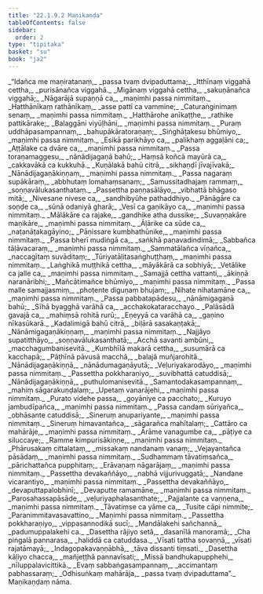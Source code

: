 ```yaml
---
title: "22.1.9.2 Maṇikaṇḍa"
tableOfContents: false
sidebar:
  order: 2
type: "tipitaka"
basket: "su"
book: "ja2"
---
```



<DynamicBreadcrumb />

<Division number="1393" book="ja2" bookNo="23" page="281">

<Paragraph number="2728" type="verses" book="ja2">
_“Idañca me maṇiratanaṃ,_  
_passa tvaṃ dvipaduttama;_  
_Itthīnaṃ viggahā cettha,_  
_purisānañca viggahā._  

</Paragraph>

</Division>
<Division number="1394" book="ja2" bookNo="23" page="281">

<Paragraph number="2729" type="verses" book="ja2">
_Migānaṃ viggahā cettha,_  
_sakuṇānañca viggahā;_  
_Nāgarājā supaṇṇā ca,_  
_maṇimhi passa nimmitaṃ._  

</Paragraph>

</Division>
<Division number="1395" book="ja2" bookNo="23" page="282">

<Paragraph number="2730" type="verses" book="ja2">
_Hatthānīkaṃ rathānīkaṃ,_  
_asse pattī ca vammine;_  
_Caturaṅginimaṃ senaṃ,_  
_maṇimhi passa nimmitaṃ._  

</Paragraph>

</Division>
<Division number="1396" book="ja2" bookNo="23" page="282">

<Paragraph number="2731" type="verses" book="ja2">
_Hatthārohe anīkaṭṭhe,_  
_rathike pattikārake;_  
_Balaggāni viyūḷhāni,_  
_maṇimhi passa nimmitaṃ._  

</Paragraph>

</Division>
<Division number="1397" book="ja2" bookNo="23" page="282">

<Paragraph number="2732" type="verses" book="ja2">
_Puraṃ uddhāpasampannaṃ,_  
_bahupākāratoraṇaṃ;_  
_Siṅghāṭakesu bhūmiyo,_  
_maṇimhi passa nimmitaṃ._  

</Paragraph>

</Division>
<Division number="1398" book="ja2" bookNo="23" page="282">

<Paragraph number="2733" type="verses" book="ja2">
_Esikā parikhāyo ca,_  
_palikhaṃ aggaḷāni ca;_  
_Aṭṭālake ca dvāre ca,_  
_maṇimhi passa nimmitaṃ._  

</Paragraph>

</Division>
<Division number="1399" book="ja2" bookNo="23" page="282">

<Paragraph number="2734" type="verses" book="ja2">
_Passa toraṇamaggesu,_  
_nānādijagaṇā bahū;_  
_Haṃsā koñcā mayūrā ca,_  
_cakkavākā ca kukkuhā._  

</Paragraph>

</Division>
<Division number="1400" book="ja2" bookNo="23" page="282">

<Paragraph number="2735" type="verses" book="ja2">
_Kuṇālakā bahū citrā,_  
_sikhaṇḍī jīvajīvakā;_  
_Nānādijagaṇākiṇṇaṃ,_  
_maṇimhi passa nimmitaṃ._  

</Paragraph>

</Division>
<Division number="1401" book="ja2" bookNo="23" page="282">

<Paragraph number="2736" type="verses" book="ja2">
_Passa nagaraṃ supākāraṃ,_  
_abbhutaṃ lomahaṃsanaṃ;_  
_Samussitadhajaṃ rammaṃ,_  
_soṇṇavālukasanthataṃ._  

</Paragraph>

</Division>
<Division number="1402" book="ja2" bookNo="23" page="282">

<Paragraph number="2737" type="verses" book="ja2">
_Passettha paṇṇasālāyo,_  
_vibhattā bhāgaso mitā;_  
_Nivesane nivese ca,_  
_sandhibyūhe pathaddhiyo._  

</Paragraph>

</Division>
<Division number="1403" book="ja2" bookNo="23" page="282">

<Paragraph number="2738" type="verses" book="ja2">
_Pānāgāre ca soṇḍe ca,_  
_sūnā odaniyā gharā;_  
_Vesī ca gaṇikāyo ca,_  
_maṇimhi passa nimmitaṃ._  

</Paragraph>

</Division>
<Division number="1404" book="ja2" bookNo="23" page="282">

<Paragraph number="2739" type="verses" book="ja2">
_Mālākāre ca rajake,_  
_gandhike atha dussike;_  
_Suvaṇṇakāre maṇikāre,_  
_maṇimhi passa nimmitaṃ._  

</Paragraph>

</Division>
<Division number="1405" book="ja2" bookNo="23" page="282">

<Paragraph number="2740" type="verses" book="ja2">
_Āḷārike ca sūde ca,_  
_naṭanāṭakagāyino;_  
_Pāṇissare kumbhathūnike,_  
_maṇimhi passa nimmitaṃ._  

</Paragraph>

</Division>
<Division number="1406" book="ja2" bookNo="23" page="282">

<Paragraph number="2741" type="verses" book="ja2">
_Passa bherī mudiṅgā ca,_  
_saṅkhā paṇavadindimā;_  
_Sabbañca tāḷāvacaraṃ,_  
_maṇimhi passa nimmitaṃ._  

</Paragraph>

</Division>
<Division number="1407" book="ja2" bookNo="23" page="283">

<Paragraph number="2742" type="verses" book="ja2">
_Sammatālañca vīṇañca,_  
_naccagītaṃ suvāditaṃ;_  
_Tūriyatāḷitasaṅghuṭṭhaṃ,_  
_maṇimhi passa nimmitaṃ._  

</Paragraph>

</Division>
<Division number="1408" book="ja2" bookNo="23" page="283">

<Paragraph number="2743" type="verses" book="ja2">
_Laṅghikā muṭṭhikā cettha,_  
_māyākārā ca sobhiyā;_  
_Vetālike ca jalle ca,_  
_maṇimhi passa nimmitaṃ._  

</Paragraph>

</Division>
<Division number="1409" book="ja2" bookNo="23" page="283">

<Paragraph number="2744" type="verses" book="ja2">
_Samajjā cettha vattanti,_  
_ākiṇṇā naranāribhi;_  
_Mañcātimañce bhūmiyo,_  
_maṇimhi passa nimmitaṃ._  

</Paragraph>

</Division>
<Division number="1410" book="ja2" bookNo="23" page="283">

<Paragraph number="2745" type="verses" book="ja2">
_Passa malle samajjasmiṃ,_  
_phoṭente diguṇaṃ bhujaṃ;_  
_Nihate nihatamāne ca,_  
_maṇimhi passa nimmitaṃ._  

</Paragraph>

</Division>
<Division number="1411" book="ja2" bookNo="23" page="283">

<Paragraph number="2746" type="verses" book="ja2">
_Passa pabbatapādesu,_  
_nānāmigagaṇā bahū;_  
_Sīhā byagghā varāhā ca,_  
_acchakokataracchayo._  

</Paragraph>

</Division>
<Division number="1412" book="ja2" bookNo="23" page="283">

<Paragraph number="2747" type="verses" book="ja2">
_Palāsādā gavajā ca,_  
_mahiṃsā rohitā rurū;_  
_Eṇeyyā ca varāhā ca,_  
_gaṇino nīkasūkarā._  

</Paragraph>

</Division>
<Division number="1413" book="ja2" bookNo="23" page="283">

<Paragraph number="2748" type="verses" book="ja2">
_Kadalimigā bahū citrā,_  
_biḷārā sasakaṇṭakā;_  
_Nānāmigagaṇākiṇṇaṃ,_  
_maṇimhi passa nimmitaṃ._  

</Paragraph>

</Division>
<Division number="1414" book="ja2" bookNo="23" page="283">

<Paragraph number="2749" type="verses" book="ja2">
_Najjāyo supatitthāyo,_  
_soṇṇavālukasanthatā;_  
_Acchā savanti ambūni,_  
_macchagumbanisevitā._  

</Paragraph>

</Division>
<Division number="1415" book="ja2" bookNo="23" page="283">

<Paragraph number="2750" type="verses" book="ja2">
_Kumbhīlā makarā cettha,_  
_susumārā ca kacchapā;_  
_Pāṭhīnā pāvusā macchā,_  
_balajā muñjarohitā._  

</Paragraph>

</Division>
<Division number="1416" book="ja2" bookNo="23" page="283">

<Paragraph number="2751" type="verses" book="ja2">
_Nānādijagaṇākiṇṇā,_  
_nānādumagaṇāyutā;_  
_Veḷuriyakarodāyo,_  
_maṇimhi passa nimmitaṃ._  

</Paragraph>

</Division>
<Division number="1417" book="ja2" bookNo="23" page="283">

<Paragraph number="2752" type="verses" book="ja2">
_Passettha pokkharaṇiyo,_  
_suvibhattā catuddisā;_  
_Nānādijagaṇākiṇṇā,_  
_puthulomanisevitā._  

</Paragraph>

</Division>
<Division number="1418" book="ja2" bookNo="23" page="283">

<Paragraph number="2753" type="verses" book="ja2">
_Samantodakasampannaṃ,_  
_mahiṃ sāgarakuṇḍalaṃ;_  
_Upetaṃ vanarājehi,_  
_maṇimhi passa nimmitaṃ._  

</Paragraph>

</Division>
<Division number="1419" book="ja2" bookNo="23" page="283">

<Paragraph number="2754" type="verses" book="ja2">
_Purato videhe passa,_  
_goyāniye ca pacchato;_  
_Kuruyo jambudīpañca,_  
_maṇimhi passa nimmitaṃ._  

</Paragraph>

</Division>
<Division number="1420" book="ja2" bookNo="23" page="284">

<Paragraph number="2755" type="verses" book="ja2">
_Passa candaṃ sūriyañca,_  
_obhāsante catuddisā;_  
_Sineruṃ anupariyante,_  
_maṇimhi passa nimmitaṃ._  

</Paragraph>

</Division>
<Division number="1421" book="ja2" bookNo="23" page="284">

<Paragraph number="2756" type="verses" book="ja2">
_Sineruṃ himavantañca,_  
_sāgarañca mahītalaṃ;_  
_Cattāro ca mahārāje,_  
_maṇimhi passa nimmitaṃ._  

</Paragraph>

</Division>
<Division number="1422" book="ja2" bookNo="23" page="284">

<Paragraph number="2757" type="verses" book="ja2">
_Ārāme vanagumbe ca,_  
_pāṭiye ca siluccaye;_  
_Ramme kimpurisākiṇṇe,_  
_maṇimhi passa nimmitaṃ._  

</Paragraph>

</Division>
<Division number="1423" book="ja2" bookNo="23" page="284">

<Paragraph number="2758" type="verses" book="ja2">
_Phārusakaṃ cittalataṃ,_  
_missakaṃ nandanaṃ vanaṃ;_  
_Vejayantañca pāsādaṃ,_  
_maṇimhi passa nimmitaṃ._  

</Paragraph>

</Division>
<Division number="1424" book="ja2" bookNo="23" page="284">

<Paragraph number="2759" type="verses" book="ja2">
_Sudhammaṃ tāvatiṃsañca,_  
_pārichattañca pupphitaṃ;_  
_Erāvaṇaṃ nāgarājaṃ,_  
_maṇimhi passa nimmitaṃ._  

</Paragraph>

</Division>
<Division number="1425" book="ja2" bookNo="23" page="284">

<Paragraph number="2760" type="verses" book="ja2">
_Passettha devakaññāyo,_  
_nabhā vijjurivuggatā;_  
_Nandane vicarantiyo,_  
_maṇimhi passa nimmitaṃ._  

</Paragraph>

</Division>
<Division number="1426" book="ja2" bookNo="23" page="284">

<Paragraph number="2761" type="verses" book="ja2">
_Passettha devakaññāyo,_  
_devaputtapalobhinī;_  
_Devaputte ramamāne,_  
_maṇimhi passa nimmitaṃ._  

</Paragraph>

</Division>
<Division number="1427" book="ja2" bookNo="23" page="284">

<Paragraph number="2762" type="verses" book="ja2">
_Parosahassapāsāde,_  
_veḷuriyaphalasanthate;_  
_Pajjalante ca vaṇṇena,_  
_maṇimhi passa nimmitaṃ._  

</Paragraph>

</Division>
<Division number="1428" book="ja2" bookNo="23" page="284">

<Paragraph number="2763" type="verses" book="ja2">
_Tāvatiṃse ca yāme ca,_  
_Tusite cāpi nimmite;_  
_Paranimmitavasavattino,_  
_Maṇimhi passa nimmitaṃ._  

</Paragraph>

</Division>
<Division number="1429" book="ja2" bookNo="23" page="284">

<Paragraph number="2764" type="verses" book="ja2">
_Passettha pokkharaṇiyo,_  
_vippasannodikā sucī;_  
_Mandālakehi sañchannā,_  
_padumuppalakehi ca._  

</Paragraph>

</Division>
<Division number="1430" book="ja2" bookNo="23" page="284">

<Paragraph number="2765" type="verses" book="ja2">
_Dasettha rājiyo setā,_  
_dasanīlā manoramā;_  
_Cha piṅgalā pannarasa,_  
_haliddā ca catuddasa._  

</Paragraph>

</Division>
<Division number="1431" book="ja2" bookNo="23" page="284">

<Paragraph number="2766" type="verses" book="ja2">
_Vīsati tattha sovaṇṇā,_  
_vīsati rajatāmayā;_  
_Indagopakavaṇṇābhā,_  
_tāva dissanti tiṃsati._  

</Paragraph>

</Division>
<Division number="1432" book="ja2" bookNo="23" page="284">

<Paragraph number="2767" type="verses" book="ja2">
_Dasettha kāḷiyo chacca,_  
_mañjeṭṭhā pannavīsati;_  
_Missā bandhukapupphehi,_  
_nīluppalavicittikā._  

</Paragraph>

</Division>
<Division number="1433" book="ja2" bookNo="23" page="285">

<Paragraph number="2768" type="verses" book="ja2">
_Evaṃ sabbaṅgasampannaṃ,_  
_accimantaṃ pabhassaraṃ;_  
_Odhisuṅkaṃ mahārāja,_  
_passa tvaṃ dvipaduttama”._  


</Paragraph>
</Division>

<Paragraph number="2769" type="center" book="ja2">
Maṇikaṇḍaṃ nāma.
</Paragraph>
